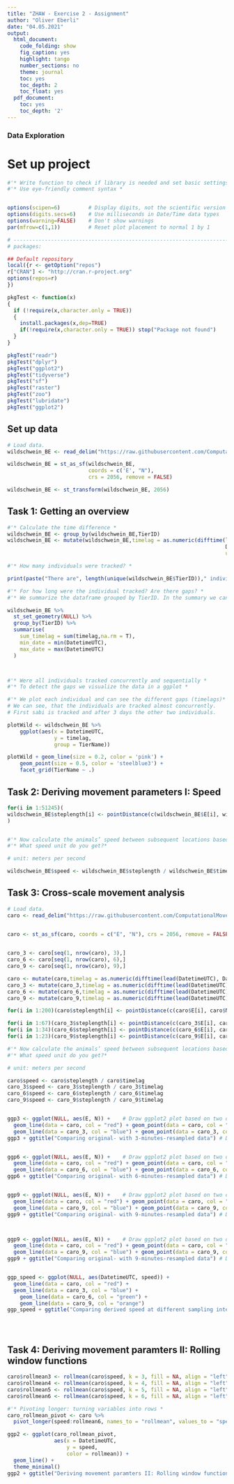 ```yaml
---
title: "ZHAW - Exercise 2 - Assignment"
author: "Oliver Eberli"
date: "04.05.2021"
output:
  html_document:
    code_folding: show
    fig_caption: yes
    highlight: tango
    number_sections: no
    theme: journal
    toc: yes
    toc_depth: 2
    toc_float: yes
  pdf_document:
    toc: yes
    toc_depth: '2'
---
```


### Data Exploration

# Set up project

```r

#'* Write function to check if library is needed and set basic settings *
#'* Use eye-friendly comment syntax *


options(scipen=6)         # Display digits, not the scientific version
options(digits.secs=6)    # Use milliseconds in Date/Time data types
options(warning=FALSE)    # Don't show warnings
par(mfrow=c(1,1))         # Reset plot placement to normal 1 by 1

# ------------------------------------------------------------------------------
# packages:

## Default repository
local({r <- getOption("repos")
r["CRAN"] <- "http://cran.r-project.org" 
options(repos=r)
})

pkgTest <- function(x)
{
  if (!require(x,character.only = TRUE))
  {
    install.packages(x,dep=TRUE)
    if(!require(x,character.only = TRUE)) stop("Package not found")
  }
}

pkgTest("readr")
pkgTest("dplyr")
pkgTest("ggplot2")
pkgTest("tidyverse")
pkgTest("sf")
pkgTest("raster")
pkgTest("zoo")
pkgTest("lubridate")
pkgTest("ggplot2")


```



## Set up data

```r

# Load data.
wildschwein_BE <- read_delim("https://raw.githubusercontent.com/ComputationalMovementAnalysis/FS21/master/00_Rawdata/wildschwein_BE_2056.csv", delim=",")

wildschwein_BE = st_as_sf(wildschwein_BE, 
                          coords = c('E', "N"), 
                          crs = 2056, remove = FALSE)

wildschwein_BE <- st_transform(wildschwein_BE, 2056)


```


## Task 1: Getting an overview

```r

#'* Calculate the time difference *
wildschwein_BE <- group_by(wildschwein_BE,TierID)
wildschwein_BE <- mutate(wildschwein_BE,timelag = as.numeric(difftime(lead(DatetimeUTC),
                                                                      DatetimeUTC,
                                                                      units = "secs")))

#'* How many individuals were tracked? *

print(paste("There are", length(unique(wildschwein_BE$TierID))," individuals tracked!"))

#'* For how long were the individual tracked? Are there gaps? *
#'* We summarize the dataframe grouped by TierID. In the summary we can see over which time period the individuals were tracked. *

wildschwein_BE %>%                     
  st_set_geometry(NULL) %>%            
  group_by(TierID) %>%                 
  summarise(                           
    sum_timelag = sum(timelag,na.rm = T),
    min_date = min(DatetimeUTC),
    max_date = max(DatetimeUTC)
  )



#'* Were all individuals tracked concurrently and sequentially *
#'* To detect the gaps we visualize the data in a ggplot *

#'* We plot each individual and can see the different gaps (timelags)*
# We can see, that the individuals are tracked almost concurrently.
# First sabi is tracked and after 3 days the other two individuals. 

plotWild <- wildschwein_BE %>% 
    ggplot(aes(x = DatetimeUTC,
               y = timelag,
               group = TierName))

plotWild + geom_line(size = 0.2, color = 'pink') + 
    geom_point(size = 0.5, color = 'steelblue3') +
    facet_grid(TierName ~ .)


```



## Task 2: Deriving movement parameters I: Speed

```r



for(i in 1:51245)(
wildschwein_BE$steplength[i] <- pointDistance(c(wildschwein_BE$E[i], wildschwein_BE$N[i]),  c(wildschwein_BE$E[i+1], wildschwein_BE$N[i+1]), lonlat = FALSE, allpairs=FALSE)
)


#'* Now calculate the animals’ speed between subsequent locations based on steplength and the timelag (from the last task). *
#'* What speed unit do you get?*

# unit: meters per second

wildschwein_BE$speed <- wildschwein_BE$steplength / wildschwein_BE$timelag


```



## Task 3: Cross-scale movement analysis


```r


# Load data.
caro <- read_delim("https://raw.githubusercontent.com/ComputationalMovementAnalysis/FS21/master/00_Rawdata/caro60.csv", delim=",")


caro <- st_as_sf(caro, coords = c("E", "N"), crs = 2056, remove = FALSE)

  
caro_3 <- caro[seq(1, nrow(caro), 3),]
caro_6 <- caro[seq(1, nrow(caro), 6),]
caro_9 <- caro[seq(1, nrow(caro), 9),]

caro <- mutate(caro,timelag = as.numeric(difftime(lead(DatetimeUTC), DatetimeUTC,units = "secs")))
caro_3 <- mutate(caro_3,timelag = as.numeric(difftime(lead(DatetimeUTC), DatetimeUTC,units = "secs")))
caro_6 <- mutate(caro_6,timelag = as.numeric(difftime(lead(DatetimeUTC), DatetimeUTC,units = "secs")))
caro_9 <- mutate(caro_9,timelag = as.numeric(difftime(lead(DatetimeUTC), DatetimeUTC,units = "secs")))

for(i in 1:200)(caro$steplength[i] <- pointDistance(c(caro$E[i], caro$N[i]),  c(caro$E[i+1], caro$N[i+1]), lonlat = FALSE, allpairs=FALSE))

for(i in 1:67)(caro_3$steplength[i] <- pointDistance(c(caro_3$E[i], caro_3$N[i]),  c(caro_3$E[i+1], caro_3$N[i+1]), lonlat = FALSE, allpairs=FALSE))
for(i in 1:34)(caro_6$steplength[i] <- pointDistance(c(caro_6$E[i], caro_6$N[i]),  c(caro_6$E[i+1], caro_6$N[i+1]), lonlat = FALSE, allpairs=FALSE))
for(i in 1:23)(caro_9$steplength[i] <- pointDistance(c(caro_9$E[i], caro_9$N[i]),  c(caro_9$E[i+1], caro_9$N[i+1]), lonlat = FALSE, allpairs=FALSE))

#'* Now calculate the animals’ speed between subsequent locations based on steplength and the timelag (from the last task). *
#'* What speed unit do you get?*

# unit: meters per second

caro$speed <- caro$steplength / caro$timelag
caro_3$speed <- caro_3$steplength / caro_3$timelag
caro_6$speed <- caro_6$steplength / caro_6$timelag
caro_9$speed <- caro_9$steplength / caro_9$timelag


ggp3 <- ggplot(NULL, aes(E, N)) +    # Draw ggplot2 plot based on two data frames
  geom_line(data = caro, col = "red") + geom_point(data = caro, col = "red") +
  geom_line(data = caro_3, col = "blue") + geom_point(data = caro_3, col = "blue")
ggp3 + ggtitle("Comparing original- with 3-minutes-resampled data") # Draw plot


ggp6 <- ggplot(NULL, aes(E, N)) +    # Draw ggplot2 plot based on two data frames
  geom_line(data = caro, col = "red") + geom_point(data = caro, col = "red") +
  geom_line(data = caro_6, col = "blue") + geom_point(data = caro_6, col = "blue")
ggp6 + ggtitle("Comparing original- with 6-minutes-resampled data") # Draw plot


ggp9 <- ggplot(NULL, aes(E, N)) +    # Draw ggplot2 plot based on two data frames
  geom_line(data = caro, col = "red") + geom_point(data = caro, col = "red") +
  geom_line(data = caro_9, col = "blue") + geom_point(data = caro_9, col = "blue")
ggp9 + ggtitle("Comparing original- with 9-minutes-resampled data") # Draw plot



ggp9 <- ggplot(NULL, aes(E, N)) +    # Draw ggplot2 plot based on two data frames
  geom_line(data = caro, col = "red") + geom_point(data = caro, col = "red") +
  geom_line(data = caro_9, col = "blue") + geom_point(data = caro_9, col = "blue")
ggp9 + ggtitle("Comparing original- with 9-minutes-resampled data") # Draw plot


ggp_speed <- ggplot(NULL, aes(DatetimeUTC, speed)) +  
  geom_line(data = caro, col = "red") +
  geom_line(data = caro_3, col = "blue") +
    geom_line(data = caro_6, col = "green") +
    geom_line(data = caro_9, col = "orange")
ggp_speed + ggtitle("Comparing derived speed at different sampling intervals")





```


## Task 4: Deriving movement paramters II: Rolling window functions


```r


caro$rollmean3 <- rollmean(caro$speed, k = 3, fill = NA, align = "left")
caro$rollmean4 <- rollmean(caro$speed, k = 4, fill = NA, align = "left")
caro$rollmean5 <- rollmean(caro$speed, k = 5, fill = NA, align = "left")
caro$rollmean6 <- rollmean(caro$speed, k = 6, fill = NA, align = "left")

#'* Pivoting longer: turning variables into rows *
caro_rollmean_pivot <- caro %>%
  pivot_longer(speed:rollmean6, names_to = "rollmean", values_to = "speed")

ggp2 <- ggplot(caro_rollmean_pivot, 
               aes(x = DatetimeUTC,
                   y = speed,
                   color = rollmean)) +
  geom_line() +
  theme_minimal()
ggp2 + ggtitle("Deriving movement paramters II: Rolling window function")




```
